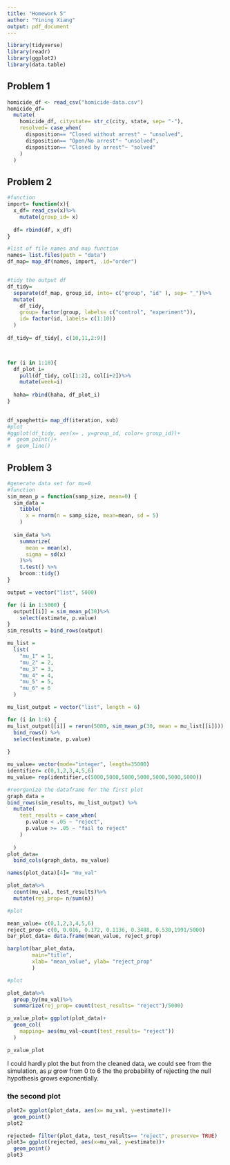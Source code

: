 ```yaml
---
title: "Homework 5"
author: "Yining Xiang"
output: pdf_document
---
```


```r
library(tidyverse)
library(readr)
library(ggplot2)
library(data.table)
```

## Problem 1

```r
homicide_df <- read_csv("homicide-data.csv")
homicide_df= 
  mutate(
    homicide_df, citystate= str_c(city, state, sep= "-"),
    resolved= case_when(
      disposition== "Closed without arrest" ~ "unsolved",
      disposition== "Open/No arrest"~ "unsolved",
      disposition== "Closed by arrest"~ "solved"
    )
  )

```

## Problem 2

```r
#function
import= function(x){
  x_df= read_csv(x)%>%
    mutate(group_id= x)
  
  df= rbind(df, x_df)
}

#list of file names and map function
names= list.files(path = "data")
df_map= map_df(names, import, .id="order")


#tidy the output df
df_tidy= 
  separate(df_map, group_id, into= c("group", "id" ), sep= "_")%>%
  mutate(
    df_tidy, 
    group= factor(group, labels= c("control", "experiment")),
    id= factor(id, labels= c(1:10))
  )
  
df_tidy= df_tidy[, c(10,11,2:9)]



for (i in 1:10){
  df_plot_i=
    pull(df_tidy, col[1:2], col[i+2])%>%
    mutate(week=i)
  
  haha= rbind(haha, df_plot_i)
}
  

df_spaghetti= map_df(iteration, sub)
#plot
#ggplot(df_tidy, aes(x= , y=group_id, color= group_id))+
#  geom_point()+
#  geom_line()


```


## Problem 3

```r
#generate data set for mu=0
#function
sim_mean_p = function(samp_size, mean=0) {
  sim_data = 
    tibble(
      x = rnorm(n = samp_size, mean=mean, sd = 5)
    )
  
  sim_data %>% 
    summarize(
      mean = mean(x),
      sigma = sd(x)
    )%>%
    t.test() %>%
    broom::tidy()
}

output = vector("list", 5000)

for (i in 1:5000) {
  output[[i]] = sim_mean_p(30)%>%
    select(estimate, p.value)
}
sim_results = bind_rows(output)

```

```r
mu_list =
  list(
    "mu_1" = 1,
    "mu_2" = 2,
    "mu_3" = 3,
    "mu_4" = 4,
    "mu_5" = 5,
    "mu_6" = 6
  )

mu_list_output = vector("list", length = 6)

for (i in 1:6) {
mu_list_output[[i]] = rerun(5000, sim_mean_p(30, mean = mu_list[[i]])) %>% 
  bind_rows() %>% 
  select(estimate, p.value)
  
}

mu_value= vector(mode="integer", length=35000)
identifier= c(0,1,2,3,4,5,6)
mu_value= rep(identifier,c(5000,5000,5000,5000,5000,5000,5000))

#reorganize the dataframe for the first plot
graph_data =
bind_rows(sim_results, mu_list_output) %>%
  mutate(
    test_results = case_when(
      p.value < .05 ~ "reject",
      p.value >= .05 ~ "fail to reject"
    )
 
  )
plot_data= 
  bind_cols(graph_data, mu_value)

names(plot_data)[4]= "mu_val"

plot_data%>%
  count(mu_val, test_results)%>%
  mutate(rej_prop= n/sum(n))

#plot

mean_value= c(0,1,2,3,4,5,6)
reject_prop= c(0, 0.016, 0.172, 0.1136, 0.3488, 0.530,1991/5000)
bar_plot_data= data.frame(mean_value, reject_prop)

barplot(bar_plot_data,
        main="title",
        xlab= "mean_value", ylab= "reject_prop"
        )

#plot

plot_data%>%
  group_by(mu_val)%>%
  summarize(rej_prop= count(test_results= "reject")/5000)

p_value_plot= ggplot(plot_data)+
  geom_col(
    mapping= aes(mu_val~count(test_results= "reject"))
  )

p_value_plot

```
I could hardly plot the but from the cleaned data, we could see from the simulation, as $\mu$ grow from 0 to 6 the the probability of rejecting the null hypothesis grows exponentially. 

### the second plot

```r
plot2= ggplot(plot_data, aes(x= mu_val, y=estimate))+
  geom_point()
plot2

rejected= filter(plot_data, test_results== "reject", preserve= TRUE)
plot3= ggplot(rejected, aes(x=mu_val, y=estimate))+
  geom_point()
plot3
```




